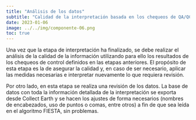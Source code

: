 ```yaml
---
title: "Análisis de los datos"
subtitle: "Calidad de la interpretación basada en los chequeos de QA/QC"
date: 2023-01-06
image: ../../img/componente-06.png
toc: true
---
```


Una vez que la etapa de interpretación ha finalizado, se debe realizar el análisis de la calidad de la información utilizando para ello los resultados de los chequeos de control definidos en las etapas anteriores. El propósito de esta etapa es la de asegurar la calidad y, en caso de ser necesario, aplicar las medidas necesarias e interpretar nuevamente lo que requiera revisión.

Por otro lado, en esta etapa se realiza una revisión de los datos. La base de datos con toda la información detallada de la interpretación se exporta desde Collect Earth y se hacen los ajustes de forma necesarios (nombres de encabezados, uso de puntos o comas, entre otros) a fin de que sea leída en el algoritmo FIESTA, sin problemas.